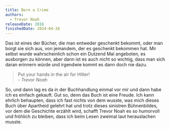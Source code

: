 ```yaml
---
title: Born a Crime
authors:
  - Trevor Noah
releaseDate: 2016
finishedDate: 2024-04-26
---
```



<BookHeading frontmatter={frontmatter} />

Das ist eines der Bücher, die man entweder geschenkt bekommt, oder man borgt sie
sich aus, von jemandem, der es geschenkt bekommen hat. Mir selbst wurde
wahrscheinlich schon ein Dutzend Mal angeboten, es ausborgen zu können, aber
dann ist es auch nicht so wichtig, dass man sich daran erinnern würde und
irgendwie kommt es dann doch nie dazu.

<p>
  <blockquote>
    Put your hands in the air for Hitler!
    <footer>
      <cite>- Trevor Noah</cite>
    </footer>
  </blockquote>
</p>

So, und dann lag es da in der Buchhandlung einmal vor mir und dann habe ich es
einfach gekauft. Gut so, denn das Buch ist eine Freude. Ich kann ehrlich
behaupten, dass ich fast nichts von dem wusste, was mich dieses Buch über
Apartheid gelehrt hat und trotz dieses sinistren Bühnenbildes, vor dem die
Geschichte erzählt wird, schafft Trevor Noah es so humorvoll und fröhlich zu
bleiben, dass ich beim Lesen zweimal laut herauslachen musste.

